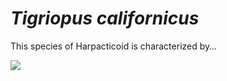 # *Tigriopus californicus* {.unnumbered}

This species of Harpacticoid is characterized by...

![](t-cal-life-stages.webp)
